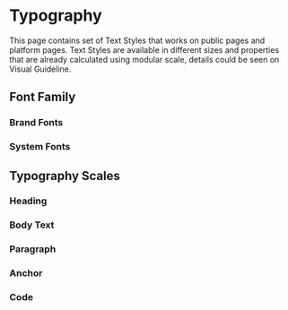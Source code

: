 
<Meta title="Foundations/Typography" />

# Typography

This page contains set of Text Styles that works on public pages and platform pages. Text Styles are available in different sizes and properties that are already calculated using modular scale, details could be seen on Visual Guideline.

## Font Family

### Brand Fonts

<Story id="core-foundations-typography--brand-fonts" />

### System Fonts

<Story id="core-foundations-typography--system-fonts" />

## Typography Scales

### Heading

<Story id="core-foundations-typography--heading-text" />

### Body Text

<Story id="core-foundations-typography--body-text" />

### Paragraph

<Story id="core-foundations-typography--paragraph-text" />

### Anchor

<Story id="core-foundations-typography--anchor-text" />

### Code

<Story id="core-foundations-typography--code-text" />
